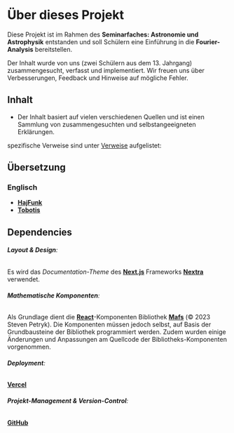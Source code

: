 # Über dieses Projekt

Diese Projekt ist im Rahmen des **Seminarfaches: Astronomie und Astrophysik** entstanden und soll Schülern eine Einführung in die **Fourier-Analysis** bereitstellen.

Der Inhalt wurde von uns (zwei Schülern aus dem 13. Jahrgang) zusammengesucht, verfasst und implementiert.
Wir freuen uns über Verbesserungen, Feedback und Hinweise auf mögliche Fehler.

## Inhalt

- Der Inhalt basiert auf vielen verschiedenen Quellen und ist einen Sammlung von zusammengesuchten und selbstangeeigneten Erklärungen.

spezifische Verweise sind unter [Verweise](./references) aufgelistet:

## Übersetzung

### Englisch

- [**HajFunk**](https://github.com/HajFunk)
- [**Tobotis**](https://github.com/Tobotis)

## Dependencies

###### **Layout & Design**:

Es wird das _Documentation-Theme_ des [**Next.js**](https://nextjs.org/) Frameworks [**Nextra**](https://nextra.site/) verwendet.

###### **Mathematische Komponenten**:

Als Grundlage dient die [**React**](https://reactjs.org/)-Komponenten Bibliothek [**Mafs**](https://mafs.dev/) (© 2023 Steven Petryk). Die Komponenten müssen jedoch selbst, auf Basis der Grundbausteine der Bibliothek programmiert werden. Zudem wurden einige Änderungen und Anpassungen am Quellcode der Bibliotheks-Komponenten vorgenommen.

###### **Deployment**:

[**Vercel**](https://vercel.com/)

###### **Projekt-Management & Version-Control**:

[**GitHub**](https://github.com/Tobotis/fft-introduction)
